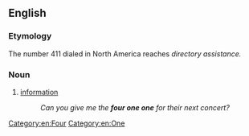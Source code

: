 ==English==

===Etymology===
The number 411 dialed in North America reaches ''directory assistance.''

===Noun===
{{en-noun|head=[[four]] [[one]] one|-}}

# {{slang|US}} [[information]]
#:''Can you give me the '''four one one''' for their next concert?''

[[Category:en:Four]]
[[Category:en:One]]